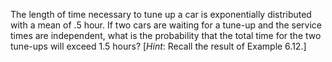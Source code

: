 The length of time necessary to tune up a car is exponentially distributed with a mean of $.5$ hour.
If two cars are waiting for a tune-up and the service times are independent, what is the probability that the total time for the two tune-ups will exceed $1.5$ hours?
[*Hint*: Recall the result of Example 6.12.]
